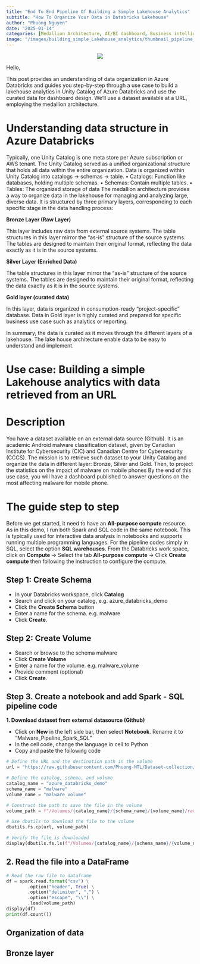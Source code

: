 ```yaml
---
title: "End To End Pipeline Of Building a Simple Lakehouse Analytics"
subtitle: "How To Organize Your Data in Databricks Lakehouse"
author: "Phuong Nguyen"
date: "2025-01-14"
categories: [Medallion Architecture, AI/BI dashboard, Business intelligence, Unity Catalog]
image: "/images/building_simple_Lakehouse_analytics/thumbnail_pipeline_Lakehouse.png" 
---
```


<center><img src="/images/building_simple_Lakehouse_analytics/intro_pipeline_lakehouse.webp"></center>

Hello,

This post provides an understanding of data organization in Azure Databricks and guides you step-by-step through a use case to build a lakehouse analytics in Unity Catalog of Azure Databricks and use the curated data for dashboard design. We'll use a dataset available at a URL, employing the medallion architecture.

# Understanding data structure in Azure Databricks

Typically, one Unity Catalog is one meta store per Azure subscription or AWS tenant. The Unity Catalog served as a unified organizational structure that holds all data within the entire organization. Data is organized within Unity Catalog into catalogs -> schemas -> table. 
    •	Catalogs: Function like databases, holding multiple schemas.
    •	Schemas: Contain multiple tables.
    •	Tables: The organized storage of data
The medallion architecture provides a way to organize data in the lakehouse for managing and analyzing large, diverse data. It is structured by three primary layers, corresponding to each specific stage in the data handling process:

**Bronze Layer (Raw Layer)**

This layer includes raw data from external source systems. The table structures in this layer mirror the "as-is" structure of the source systems. The tables are designed to maintain their original format, reflecting the data exactly as it is in the source systems.

**Silver Layer (Enriched Data)**

The table structures in this layer mirror the "as-is" structure of the source systems. The tables are designed to maintain their original format, reflecting the data exactly as it is in the source systems.

**Gold layer (curated data)**

In this layer, data is organized in consumption-ready “project-specific” database. Data in Gold layer is highly curated and prepared for specific business use case such as analytics or reporting. 

In summary, the data is curated as it moves through the different layers of a lakehouse. The lake house architecture enable data to be easy to understand and implement. 

# Use case: Building a simple Lakehouse analytics with data retrieved from an URL

# Description 

You have a dataset available on an external data source (Github). It is an academic Android malware classification dataset, given by Canadian Institute for Cybersecurity (CIC) and  Canadian Centre for Cybersecurity (CCCS). The mission is to retrieve such dataset to your Unity Catalog and organize the data in different layer: Bronze, Silver and Gold. Then, to project the statistics on the impact of malware on mobile phones
By the end of this use case, you will have a dashboard published to answer questions on the most affecting malware for mobile phone.

# The guide step to step

Before we get started, it need to have  an **All-purpose compute** resource. As in this demo, I run both Spark and SQL code in the same notebook. This is typically used for interactive data analysis in notebooks and supports running multiple programming languages. For the pipeline codes simply in SQL, select the option **SQL warehouses**.
From the Databricks work space, click on **Compute** -> Select the tab **All-purpose compute** -> Click **Create compute** then following the instruction to configure the compute.

## Step 1: Create Schema

- In your Databricks workspace, click **Catalog**
- Search and click on your catalog, e.g. azure_databricks_demo
- Click the **Create Schema** button
- Enter a name for the schema. e.g. malware
- Click **Create**.

## Step 2: Create Volume

- Search or browse to the schema malware
- Click **Create Volume**
- Enter a name for the volume. e.g. malware_volume
- Provide comment (optional)
- Click **Create**.

## Step 3. Create a notebook and add Spark - SQL pipeline code

**1. Download dataset from external datasource (Github) **

- Click on **New** in the left side bar, then select **Notebook**. Rename it to “Malware_Pipeline_Spark_SQL”
- In the cell code, change the language in cell to Python
- Copy and paste the following code 

```python
# Define the URL and the destination path in the volume
url = "https://raw.githubusercontent.com/Phuong-NTL/Dataset-collection/refs/heads/main/malware_dataset.csv"

# Define the catalog, schema, and volume
catalog_name = "azure_databricks_demo"
schema_name = "malware"
volume_name = "malware_volume"

# Construct the path to save the file in the volume
volume_path = f"/Volumes/{catalog_name}/{schema_name}/{volume_name}/raw_malware_dataset.csv"

# Use dbutils to download the file to the volume
dbutils.fs.cp(url, volume_path)

# Verify the file is downloaded
display(dbutils.fs.ls(f"/Volumes/{catalog_name}/{schema_name}/{volume_name}/"))
```
## 2. Read the file into a DataFrame
```python
# Read the raw file to dataframe
df = spark.read.format("csv") \
        .option("header", True) \
        .option("delimiter", ",") \
        .option("escape", "\\") \
        .load(volume_path)
display(df)
print(df.count())
```
## Organization of data

## Bronze layer



